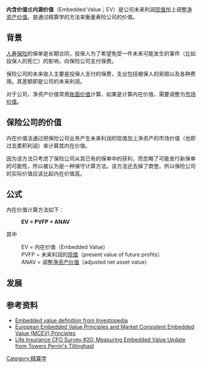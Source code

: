 '''内含价值'''或'''内涵价值'''（Embedded Value；EV）是公司未来利润[[现值|现值]]加上调整[[净资产价值|净资产价值]]。是通过精算学的方法来衡量寿险公司的价值。

==背景==
[[人寿保险|人寿保险]]的保单是长期合同，投保人为了希望免受一件未来可能发生的事件（比如投保人的死亡）的影响，向保险公司支付保费。

保险公司的未来收入主要是投保人支付的保费，支出包括被保人的索赔以及各种费用。其差额即是公司的未来利润。

对于公司，净资产价值常用[[账面价值|账面价值]]计算，如果是计算内在价值，需要调整为[[市场价值|市场价值]]。

==保险公司的价值==
内在价值法通过把保险公司业务产生未来利润的现值加上净资产的市场价值（也即过去累积利润）来计算其内在价值。

因为该方法只考虑了保险公司从其已有的保单中的获利，而忽略了可能发行新保单的可能性，所以被认为是一种保守计算方法。该方法还去掉了商誉。所以保险公司的实际价值应该比起内在价值高。

==公式==
内在价值计算方法如下：
:'''EV = PVFP + ANAV'''
其中
:EV   = 内在价值（Embedded Value）
:PVFP = 未来利润的[[现值|现值]]（present value of future profits）
:ANAV = 调整[[净资产价值|净资产价值]]（adjusted net asset value）

==发展==

==参考资料==
*[http://www.investopedia.com/terms/e/embeddedvalue.asp Embedded value definition from Investopedia] {{Wayback|url=http://www.investopedia.com/terms/e/embeddedvalue.asp |date=20200807044018 }}
*[https://web.archive.org/web/20081207050735/http://www.cfoforum.nl/eev.html European Embedded Value Principles and Market Consistent Embedded Value (MCEV) Principles]
*[http://www.towersperrin.com/tp/getwebcachedoc?webc=USA/2008/200808/cfo_survey_20_2008_trifold.pdf Life Insurance CFO Survey #20: Measuring Embedded Value Update from Towers Perrin's Tillinghast] {{Wayback|url=http://www.towersperrin.com/tp/getwebcachedoc?webc=USA%2F2008%2F200808%2Fcfo_survey_20_2008_trifold.pdf |date=20081015211121 }}

<!-- Categories -->
[[Category:精算学|Category:精算学]]

<!-- Interwikis -->